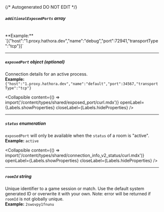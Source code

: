 {/* Autogenerated DO NOT EDIT  */}

##### `additionalExposedPorts` _array_
<br/>
**Example:** `[{"host":"1.proxy.hathora.dev","name":"debug","port":72941,"transportType":"tcp"}]`

---
##### `exposedPort` _object (optional)_
Connection details for an active process.
<br/>
**Example:** `{"host":"1.proxy.hathora.dev","name":"default","port":34567,"transportType":"tcp"}`

<Collapsible content={() => import('/content/types/shared/exposed_port/curl.mdx')} openLabel={Labels.showProperties} closeLabel={Labels.hideProperties} />


---
##### `status` _enumeration_
`exposedPort` will only be available when the `status` of a room is "active".
<br/>
**Example:** `active`

<Collapsible content={() => import('/content/types/shared/connection_info_v2_status/curl.mdx')} openLabel={Labels.showProperties} closeLabel={Labels.hideProperties} />


---
##### `roomId` _string_
Unique identifier to a game session or match. Use the default system generated ID or overwrite it with your own.
Note: error will be returned if `roomId` is not globally unique.
<br/>
**Example:** `2swovpy1fnunu`


